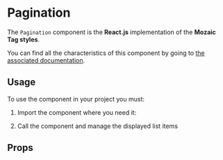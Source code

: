 
<Meta title="Components/Pagination" component={Pagination} argTypes={argTypes} />

# Pagination

The `Pagination` component is the **React.js** implementation of the **Mozaic Tag styles**.

You can find all the characteristics of this component by going to [the associated documentation](https://mozaic.adeo.cloud/Foundations/Typography/BodyStyles/).

## Usage

To use the component in your project you must:

1. Import the component where you need it:

<Source
     language="javascript" 
     code="import { Pagination } from '@mozaic-ds/react';" />

2. Call the component and manage the displayed list items

<Canvas withSource="open">
    <Story story={Controls} />
</Canvas>

## Props

<ArgsTable of={Pagination} />
